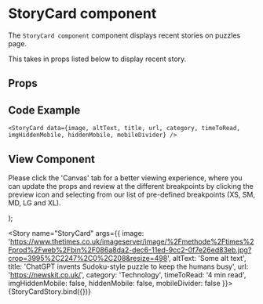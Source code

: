 
<Meta
  title="Newskit Components/Puzzles/StoryCard"
  component={StoryCard}
/>

# StoryCard component
The `StoryCard component` component displays recent stories on puzzles page.

This takes in props listed below to display recent story.

## Props
<Props of={StoryCard} />

## Code Example
`<StoryCard data={image, altText, title, url, category, timeToRead, imgHiddenMobile, hiddenMobile, mobileDivider} />`

## View Component
Please click the 'Canvas' tab for a better viewing experience, where you can update the props and review at the different breakpoints by clicking the preview icon and selecting from our list of pre-defined breakpoints (XS, SM, MD, LG and XL).

  <TCThemeProvider theme={PuzzlesWebLightTheme}>
    <CardComposable overrides={{maxWidth: {md: '226px'}}}>
      <StoryCard {...{ image, altText, title, url, category, timeToRead, imgHiddenMobile, hiddenMobile, mobileDivider}} />
    </CardComposable>
  </TCThemeProvider>
);


<Story name="StoryCard" args={{ image: 'https://www.thetimes.co.uk/imageserver/image/%2Fmethode%2Ftimes%2Fprod%2Fweb%2Fbin%2F086a8da2-dec6-11ed-9cc2-0f7e26ed83eb.jpg?crop=3995%2C2247%2C0%2C208&resize=498', altText: 'Some alt text', title: 'ChatGPT invents Sudoku-style puzzle to keep the humans busy', url: 'https://newskit.co.uk/', category: 'Technology', timeToRead: '4 min read', imgHiddenMobile: false, hiddenMobile: false, mobileDivider: false }}>
  {StoryCardStory.bind({})}
</Story>
